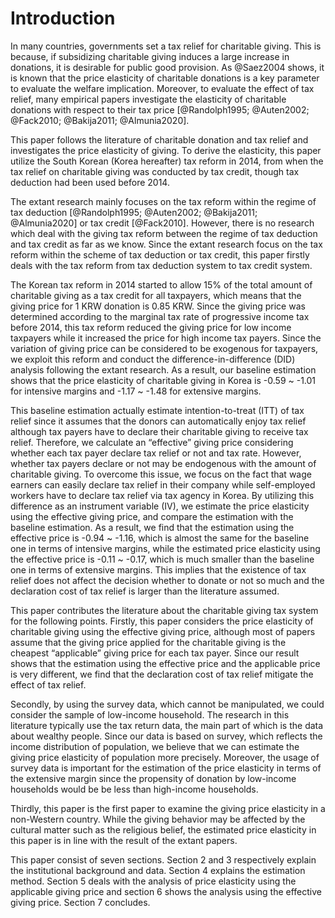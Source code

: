 
# Introduction

<!--- Slides 
## Charitable Giving and Taxiation
In many countries, governments set a tax relief for charitable giving.

To evaluate the effect of tax relief, many papers investigate the elasticity of charitable donations with respect to their tax price [@Randolph1995; @Auten2002; @Fack2010; @Bakija2011; @Almunia2020].

Focusing on the tax deduction or tax credit on the charity, they show that the price elasticity of giving is about -1 or more in terms of absolute value.

## Charitable Giving and Taxiation

In addition to the tax price charitable donations, the donations may be affected by people's perception towards the government. 

This is because the works and missions of private charity often mirror or overlap with one of governments, and the charity is not needed if the government adequately satisfies the needs of society.

Thus, the different perception towards the government may make the different behavior for charitable giving.

We investigate the relation between tax price elasticity of charitable donations and the different perception towards the government using the South Korean dataset.


## Summary in short

Our result classifies that:

- the price elasticity of giving in Korea is -1.07 ~ -1.26, which is within the range of the extant research.
- the amount of donation is not different between those who regard government as inefficient and the others.
- the giving price elasticity of those who regard government as inefficient is more elastic than the others. This means that those who think of government as inefficient have more willingness to donate for 1\% reduction of giving price. 

## South Korean tax reform

We can utilize the effect of the 2014 tax reform in the South Korea.

- Before 2014, tax deduction was adopted to subsidize charitable donation behavior.
- After 2014, tax credit have been adopted.

The main difference is that tax credits reduce taxes directly, while tax deductions indirectly lower the tax burden by decreasing the marginal tax rate, which increases with gross income.

In addition, the dataset contains the information about perception towards the government.


## Related Literature

This study mainly relates to the two strands of studies.

 1. Research about tax price elasticity of charitable donations
 2. Research about perception towards the government and donation/tax payment.
  

## Research about tax price elasticity of charitable donations

Papers in this strand examines the price and income elasticity of charitable donations using the tax deduction applied for donation.
The estimated price elasticities vary, but the typical one is said as -1 (Andreoni and Payne, 2013).
  
  - Auten et al.(2002): -0.79~-1.26 (the U.S.)
  - Fack and Landais(2010): -0.15~-0.57 (France)
  - Bakija and Heim (2011): -0.61~-1.1 (the U.S.)
  - Duquette (2016): -2.15~-5.01 (the U.S.)
  - Almunia et al.(2020): -0.24~--1.5 (the U.K.)
  
The study in non-Western country, where the culture of donation may be different, is few.
Thus, we firstly examine the elasticity of giving in Korea.

## Research about perception towards the government and donation/tax payment.

Experimental studies show that the giving behavior may be affected by perception towards the government.

 - Li et al.(2011) suggest that governmental organizations collect less donation than private charities though they have the same mission and work.
 - Sheremeta and Uler(2020) show that individuals provide public good reacting the wasteful spending of government.

This may be because people with distrust in government think that

 1. the direct donation is more efficient than public service provision or
 2. people can directly allocate and control their funds by donation, unlike public service provision. 

Thus, people having the different trust in the government would have different elasticities of giving.

--->


In many countries, governments set a tax relief for charitable giving. This is because, if subsidizing charitable giving induces a large increase in donations, it is desirable for public good provision. As @Saez2004 shows, it is known that the price elasticity of charitable donations is a key parameter to evaluate the welfare implication. Moreover, to evaluate the effect of tax relief, many empirical papers investigate the elasticity of charitable donations with respect to their tax price [@Randolph1995; @Auten2002; @Fack2010; @Bakija2011; @Almunia2020]. 

This paper follows the literature of charitable donation and tax relief and investigates the price elasticity of giving. To derive the elasticity, this paper utilize the South Korean (Korea hereafter) tax reform in 2014, from when the tax relief on charitable giving was conducted by tax credit, though tax deduction had been used before 2014.

The extant research mainly focuses on the tax reform within the regime of tax deduction [@Randolph1995; @Auten2002; @Bakija2011; @Almunia2020] or tax credit [@Fack2010]. However, there is no research which deal with the giving tax reform between the regime of tax deduction and tax credit as far as we know. Since the extant research focus on the tax reform within the scheme of tax deduction or tax credit, this paper firstly deals with the tax reform from tax deduction system to tax credit system. 

The Korean tax reform in 2014 started to allow 15\% of the total amount of charitable giving as a tax credit for all taxpayers, which means that the giving price for 1 KRW donation is 0.85 KRW. Since the giving price was determined according to the marginal tax rate of progressive income tax before 2014, this tax reform reduced the giving price for low income taxpayers while it increased the price for high income tax payers. Since the variation of giving price can be considered to be exogenous for taxpayers, we exploit this reform and conduct the difference-in-difference (DID) analysis following the extant research. As a result, our baseline estimation shows that the price elasticity of charitable giving in Korea is -0.59 ~ -1.01 for intensive margins and -1.17 ~ -1.48 for extensive margins. 

This baseline estimation actually estimate intention-to-treat (ITT) of tax relief since it assumes that the donors can automatically enjoy tax relief although tax payers have to declare their charitable giving to receive tax relief. Therefore, we calculate an "effective" giving price considering whether each tax payer declare tax relief or not and tax rate. However, whether tax payers declare or not may be endogenous with the amount of charitable giving. To overcome this issue, we focus on the fact that wage earners can easily declare tax relief in their company while self-employed workers have to declare tax relief via tax agency in Korea. By utilizing this difference as an instrument variable (IV), we estimate the price elasticity using the effective giving price, and compare the estimation with the baseline estimation. As a result, we find that the estimation using the effective price is -0.94 ~ -1.16, which is almost the same for the baseline one in terms of intensive margins, while the estimated price elasticity using the effective price is -0.11 ~ -0.17, which is much smaller than the baseline one in terms of extensive margins. This implies that the existence of tax relief does not affect the decision whether to donate or not so much and the declaration cost of tax relief is larger than the literature assumed. 

This paper contributes the literature about the charitable giving tax system for the following points. Firstly, this paper considers the price elasticity of charitable giving using the effective giving price, although most of papers assume that the giving price applied for the charitable giving is the cheapest "applicable" giving price for each tax payer. Since our result shows that the estimation using the effective price and the applicable price is very different, we find that the declaration cost of tax relief mitigate the effect of tax relief.

Secondly, by using the survey data, which cannot be manipulated, we could consider the sample of low-income household. The research in this literature typically use the tax return data, the main part of which is the data about wealthy people. Since our data is based on survey, which reflects the income distribution of population, we believe that we can estimate the giving price elasticity of population more precisely. Moreover, the usage of survey data is important for the estimation of the price elasticity in terms of the extensive margin since the propensity of donation by low-income households would be be less than high-income households. 

Thirdly, this paper is the first paper to examine the giving price elasticity in a non-Western country. While the giving behavior may be affected by the cultural matter such as the religious belief, the estimated price elasticity in this paper is in line with the result of the extant papers.

This paper consist of seven sections. Section 2 and 3 respectively explain the institutional background and data. Section 4 explains the estimation method. Section 5 deals with the analysis of price elasticity using the applicable giving price and section 6 shows the analysis using the effective giving price. Section 7 concludes.
